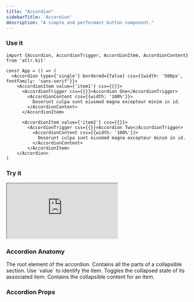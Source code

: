 ```yaml
---
title: "Accordion"
sidebarTitle: 'Accordion'
description: "A simple and performant button component."
---
```


### Use it

```tsx
import {Accordion, AccordionTrigger, AccordionItem, AccordionContent} from 'atlr.kit'

const App = () => (
  <Accordion type={'single'} bordered={false} css={{width: '500px', fontFamily: 'sans-serif'}}>
    <AccordionItem value={'item1'} css={{}}>
      <AccordionTrigger css={{}}>Accordion One</AccordionTrigger>
        <AccordionContent css={{width: '100%'}}>
          Deserunt culpa sunt eiusmod magna excepteur minim in id.
        </AccordionContent>
      </AccordionItem>

      <AccordionItem value={'item2'} css={{}}>
        <AccordionTrigger css={{}}>Accordion Two</AccordionTrigger>
          <AccordionContent css={{width: '100%'}}>
            Deserunt culpa sunt eiusmod magna excepteur minim in id.
          </AccordionContent>
        </AccordionItem>
    </Accordion>
)
```

### Try it

<iframe src="https://codesandbox.io/embed/accordion-9erekc?fontsize=14&hidenavigation=1&theme=dark&view=preview"
        style={{width: '100%', height: '400px', border: '2px solid #be5bf1', borderRadius: '4px', overflow: 'hidden'}}
     title="accordion"
     allow="accelerometer; ambient-light-sensor; camera; encrypted-media; geolocation; gyroscope; hid; microphone; midi; payment; usb; vr; xr-spatial-tracking"
     sandbox="allow-forms allow-modals allow-popups allow-presentation allow-same-origin allow-scripts"
   ></iframe>


### Accordion Anatomy

<ParamField path="Accordion" type="root">
The root element of the accordion.
</ParamField>

<ParamField path="AccordionItem" type="item">
Contains all the parts of a collapsible section.
Use `value` to identify the item.
</ParamField>

<ParamField path="AccordionTrigger" type="HTMLButtonElement">
Toggles the collapsed state of its associated item.
</ParamField>

<ParamField path="AccordionContent" type="HTMLDivElement">
Contains the collapsible content for an item.
</ParamField>

### Accordion Props

<ParamField path="defaultValue" type="string" />
<ParamField path="onValueChange" type="function()" />
<ParamField path="collapsible" type="boolean" />

